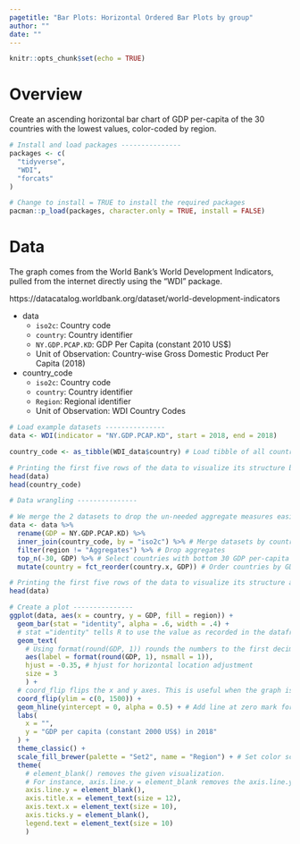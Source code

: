 ```yaml
---
pagetitle: "Bar Plots: Horizontal Ordered Bar Plots by group"
author: ""
date: ""
---
```


```r
knitr::opts_chunk$set(echo = TRUE)
```

# Overview
Create an ascending horizontal bar chart of GDP per-capita  of the 30 countries with the lowest values, color-coded by region. 

```r
# Install and load packages ---------------
packages <- c(
  "tidyverse",
  "WDI",
  "forcats"
)

# Change to install = TRUE to install the required packages
pacman::p_load(packages, character.only = TRUE, install = FALSE)

```

# Data

The graph comes from the World Bank's World Development Indicators, pulled from the internet directly using the "WDI" package. 

https://datacatalog.worldbank.org/dataset/world-development-indicators

- data
  - `iso2c`: Country code
  - `country`: Country identifier
  - `NY.GDP.PCAP.KD`: GDP Per Capita (constant 2010 US$)
  - Unit of Observation: Country-wise Gross Domestic Product Per Capita (2018)

- country_code
  - `iso2c`: Country code
  - `country`: Country identifier
  - `Region`: Regional identifier
  - Unit of Observation: WDI Country Codes

```r
# Load example datasets ---------------
data <- WDI(indicator = "NY.GDP.PCAP.KD", start = 2018, end = 2018)

country_code <- as_tibble(WDI_data$country) # Load tibble of all countries in WDI database

# Printing the first five rows of the data to visualize its structure before data wrangling
head(data)
head(country_code)

```
   
```r
# Data wrangling ---------------

# We merge the 2 datasets to drop the un-needed aggregate measures easily.
data <- data %>%
  rename(GDP = NY.GDP.PCAP.KD) %>% 
  inner_join(country_code, by = "iso2c") %>% # Merge datasets by country code
  filter(region != "Aggregates") %>% # Drop aggregates 
  top_n(-30, GDP) %>% # Select countries with bottom 30 GDP per-capita
  mutate(country = fct_reorder(country.x, GDP)) # Order countries by GDP (ascending)

# Printing the first five rows of the data to visualize its structure after data wrangling
head(data)

```

```r
# Create a plot ---------------
ggplot(data, aes(x = country, y = GDP, fill = region)) +
  geom_bar(stat = "identity", alpha = .6, width = .4) + 
  # stat ="identity" tells R to use the value as recorded in the dataframe
  geom_text(
    # Using format(round(GDP, 1)) rounds the numbers to the first decimal point
    aes(label = format(round(GDP, 1), nsmall = 1)), 
    hjust = -0.35, # hjust for horizontal location adjustment 
    size = 3
    ) +
  # coord_flip flips the x and y axes. This is useful when the graph is too long (horizontally) or too tall (vertically)
  coord_flip(ylim = c(0, 1500)) +
  geom_hline(yintercept = 0, alpha = 0.5) + # Add line at zero mark for visualization
  labs(
    x = "",
    y = "GDP per capita (constant 2000 US$) in 2018"
  ) + 
  theme_classic() +
  scale_fill_brewer(palette = "Set2", name = "Region") + # Set color scheme, color code by region
  theme(
    # element_blank() removes the given visualization. 
    # For instance, axis.line.y = element_blank removes the axis.line.y
    axis.line.y = element_blank(),
    axis.title.x = element_text(size = 12),
    axis.text.x = element_text(size = 10),
    axis.ticks.y = element_blank(),
    legend.text = element_text(size = 10)
    )
  
```

